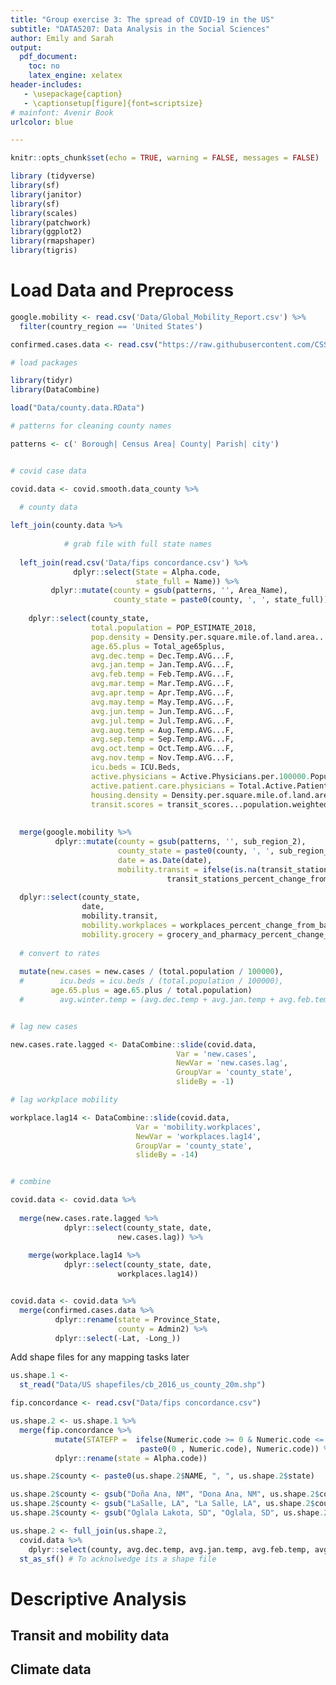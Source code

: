 ```yaml
---
title: "Group exercise 3: The spread of COVID-19 in the US"
subtitle: "DATA5207: Data Analysis in the Social Sciences"
author: Emily and Sarah
output:
  pdf_document:
    toc: no
    latex_engine: xelatex
header-includes:
   - \usepackage{caption}
   - \captionsetup[figure]{font=scriptsize}
# mainfont: Avenir Book
urlcolor: blue

---
```


```r
knitr::opts_chunk$set(echo = TRUE, warning = FALSE, messages = FALSE)

library (tidyverse)
library(sf)
library(janitor)
library(sf)
library(scales) 
library(patchwork)
library(ggplot2)
library(rmapshaper)
library(tigris)
```

 
# Load Data and Preprocess


```r

google.mobility <- read.csv('Data/Global_Mobility_Report.csv') %>%
  filter(country_region == 'United States')

```

```r
confirmed.cases.data <- read.csv("https://raw.githubusercontent.com/CSSEGISandData/COVID-19/master/csse_covid_19_data/csse_covid_19_time_series/time_series_covid19_confirmed_US.csv")
```


```r

# load packages

library(tidyr)
library(DataCombine)


```


```r

load("Data/county.data.RData")

```

```r

# patterns for cleaning county names

patterns <- c(' Borough| Census Area| County| Parish| city')


# covid case data 

covid.data <- covid.smooth.data_county %>% 
  
  # county data

left_join(county.data %>% 
            
            # grab file with full state names 
  
  left_join(read.csv('Data/fips concordance.csv') %>% 
              dplyr::select(State = Alpha.code, 
                            state_full = Name)) %>%
         dplyr::mutate(county = gsub(patterns, '', Area_Name),
                       county_state = paste0(county, ', ', state_full)) %>% 
    
    dplyr::select(county_state,
                  total.population = POP_ESTIMATE_2018,
                  pop.density = Density.per.square.mile.of.land.area...Population,
                  age.65.plus = Total_age65plus,
                  avg.dec.temp = Dec.Temp.AVG...F,
                  avg.jan.temp = Jan.Temp.AVG...F,
                  avg.feb.temp = Feb.Temp.AVG...F,
                  avg.mar.temp = Mar.Temp.AVG...F,
                  avg.apr.temp = Apr.Temp.AVG...F,
                  avg.may.temp = May.Temp.AVG...F,
                  avg.jun.temp = Jun.Temp.AVG...F,
                  avg.jul.temp = Jul.Temp.AVG...F,
                  avg.aug.temp = Aug.Temp.AVG...F,
                  avg.sep.temp = Sep.Temp.AVG...F,
                  avg.oct.temp = Oct.Temp.AVG...F,
                  avg.nov.temp = Nov.Temp.AVG...F,
                  icu.beds = ICU.Beds,
                  active.physicians = Active.Physicians.per.100000.Population.2018..AAMC.,
                  active.patient.care.physicians = Total.Active.Patient.Care.Physicians.per.100000.Population.2018..AAMC.,
                  housing.density = Density.per.square.mile.of.land.area...Housing.units,
                  transit.scores = transit_scores...population.weighted.averages.aggregated.from.town.city.level.to.county)) %>%
    
    
  merge(google.mobility %>% 
          dplyr::mutate(county = gsub(patterns, '', sub_region_2),
                        county_state = paste0(county, ', ', sub_region_1),
                        date = as.Date(date),
                        mobility.transit = ifelse(is.na(transit_stations_percent_change_from_baseline), 0,
                                   transit_stations_percent_change_from_baseline)) %>% 
  
  dplyr::select(county_state,
                date,
                mobility.transit,
                mobility.workplaces = workplaces_percent_change_from_baseline,
                mobility.grocery = grocery_and_pharmacy_percent_change_from_baseline)) %>% 
  
  # convert to rates
  
  mutate(new.cases = new.cases / (total.population / 100000),
  #        icu.beds = icu.beds / (total.population / 100000),
         age.65.plus = age.65.plus / total.population)
  #        avg.winter.temp = (avg.dec.temp + avg.jan.temp + avg.feb.temp) / 3)


# lag new cases

new.cases.rate.lagged <- DataCombine::slide(covid.data,
                                     Var = 'new.cases', 
                                     NewVar = 'new.cases.lag',
                                     GroupVar = 'county_state', 
                                     slideBy = -1) 

# lag workplace mobility 

workplace.lag14 <- DataCombine::slide(covid.data,
                            Var = 'mobility.workplaces', 
                            NewVar = 'workplaces.lag14',
                            GroupVar = 'county_state', 
                            slideBy = -14)


# combine 

covid.data <- covid.data %>% 
  
  merge(new.cases.rate.lagged %>% 
            dplyr::select(county_state, date, 
                        new.cases.lag)) %>% 
  
    merge(workplace.lag14 %>% 
            dplyr::select(county_state, date, 
                        workplaces.lag14))


covid.data <- covid.data %>%
  merge(confirmed.cases.data %>%
          dplyr::rename(state = Province_State,
                        county = Admin2) %>%
          dplyr::select(-Lat, -Long_))

```

Add shape files for any mapping tasks later
```r

us.shape.1 <- 
  st_read("Data/US shapefiles/cb_2016_us_county_20m.shp")


```

```r

fip.concordance <- read.csv("Data/fips concordance.csv")


```


```r


us.shape.2 <- us.shape.1 %>% 
  merge(fip.concordance %>%
          mutate(STATEFP =  ifelse(Numeric.code >= 0 & Numeric.code <= 9, 
                             paste0(0 , Numeric.code), Numeric.code)) %>%
          dplyr::rename(state = Alpha.code))

us.shape.2$county <- paste0(us.shape.2$NAME, ", ", us.shape.2$state)

us.shape.2$county <- gsub("Doña Ana, NM", "Dona Ana, NM", us.shape.2$county)
us.shape.2$county <- gsub("LaSalle, LA", "La Salle, LA", us.shape.2$county)
us.shape.2$county <- gsub("Oglala Lakota, SD", "Oglala, SD", us.shape.2$county)

```

```r

us.shape.2 <- full_join(us.shape.2,
  covid.data %>%
    dplyr::select(county, avg.dec.temp, avg.jan.temp, avg.feb.temp, avg.mar.temp, avg.apr.temp, avg.may.temp, avg.jun.temp, avg.jul.temp, avg.aug.temp, avg.sep.temp, avg.oct.temp, avg.nov.temp)) %>%
  st_as_sf() # To acknolwedge its a shape file
```


# Descriptive Analysis

## Transit and mobility data

## Climate data

```r

```

